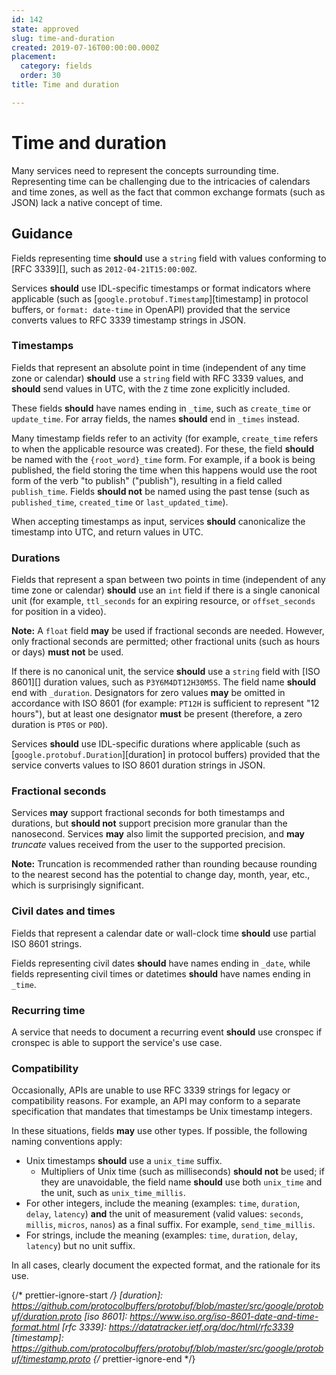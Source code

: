 ```yaml
---
id: 142
state: approved
slug: time-and-duration
created: 2019-07-16T00:00:00.000Z
placement:
  category: fields
  order: 30
title: Time and duration

--- 
```


# Time and duration

Many services need to represent the concepts surrounding time. Representing
time can be challenging due to the intricacies of calendars and time zones, as
well as the fact that common exchange formats (such as JSON) lack a native
concept of time.

## Guidance

Fields representing time **should** use a `string` field with values conforming
to [RFC 3339][], such as `2012-04-21T15:00:00Z`.

Services **should** use IDL-specific timestamps or format indicators where
applicable (such as [`google.protobuf.Timestamp`][timestamp] in protocol
buffers, or `format: date-time` in OpenAPI) provided that the service converts
values to RFC 3339 timestamp strings in JSON.

### Timestamps

Fields that represent an absolute point in time (independent of any time zone
or calendar) **should** use a `string` field with RFC 3339 values, and
**should** send values in UTC, with the `Z` time zone explicitly included.

These fields **should** have names ending in `_time`, such as `create_time` or
`update_time`. For array fields, the names **should** end in `_times` instead.

Many timestamp fields refer to an activity (for example, `create_time` refers
to when the applicable resource was created). For these, the field **should**
be named with the `{root_word}_time` form. For example, if a book is being
published, the field storing the time when this happens would use the root form
of the verb "to publish" ("publish"), resulting in a field called
`publish_time`. Fields **should not** be named using the past tense (such as
`published_time`, `created_time` or `last_updated_time`).

When accepting timestamps as input, services **should** canonicalize the
timestamp into UTC, and return values in UTC.

### Durations

Fields that represent a span between two points in time (independent of any
time zone or calendar) **should** use an `int` field if there is a single
canonical unit (for example, `ttl_seconds` for an expiring resource, or
`offset_seconds` for position in a video).

**Note:** A `float` field **may** be used if fractional seconds are needed.
However, only fractional seconds are permitted; other fractional units (such as
hours or days) **must not** be used.

If there is no canonical unit, the service **should** use a `string` field with
[ISO 8601][] duration values, such as `P3Y6M4DT12H30M5S`. The field name
**should** end with `_duration`. Designators for zero values **may** be omitted
in accordance with ISO 8601 (for example: `PT12H` is sufficient to represent
"12 hours"), but at least one designator **must** be present (therefore, a zero
duration is `PT0S` or `P0D`).

Services **should** use IDL-specific durations where applicable (such as
[`google.protobuf.Duration`][duration] in protocol buffers) provided that the
service converts values to ISO 8601 duration strings in JSON.

### Fractional seconds

Services **may** support fractional seconds for both timestamps and durations,
but **should not** support precision more granular than the nanosecond.
Services **may** also limit the supported precision, and **may** _truncate_
values received from the user to the supported precision.

**Note:** Truncation is recommended rather than rounding because rounding to
the nearest second has the potential to change day, month, year, etc., which is
surprisingly significant.

### Civil dates and times

Fields that represent a calendar date or wall-clock time **should** use partial
ISO 8601 strings.

Fields representing civil dates **should** have names ending in `_date`, while
fields representing civil times or datetimes **should** have names ending in
`_time`.

### Recurring time

A service that needs to document a recurring event **should** use cronspec if
cronspec is able to support the service's use case.

### Compatibility

Occasionally, APIs are unable to use RFC 3339 strings for legacy or
compatibility reasons. For example, an API may conform to a separate
specification that mandates that timestamps be Unix timestamp integers.

In these situations, fields **may** use other types. If possible, the following
naming conventions apply:

- Unix timestamps **should** use a `unix_time` suffix.
  - Multipliers of Unix time (such as milliseconds) **should not** be used; if
    they are unavoidable, the field name **should** use both `unix_time` and
    the unit, such as `unix_time_millis`.
- For other integers, include the meaning (examples: `time`, `duration`,
  `delay`, `latency`) **and** the unit of measurement (valid values: `seconds`,
  `millis`, `micros`, `nanos`) as a final suffix. For example,
  `send_time_millis`.
- For strings, include the meaning (examples: `time`, `duration`, `delay`,
  `latency`) but no unit suffix.

In all cases, clearly document the expected format, and the rationale for its
use.

{/* prettier-ignore-start  */}
[duration]: https://github.com/protocolbuffers/protobuf/blob/master/src/google/protobuf/duration.proto
[iso 8601]: https://www.iso.org/iso-8601-date-and-time-format.html
[rfc 3339]: https://datatracker.ietf.org/doc/html/rfc3339
[timestamp]: https://github.com/protocolbuffers/protobuf/blob/master/src/google/protobuf/timestamp.proto
{/* prettier-ignore-end  */}
